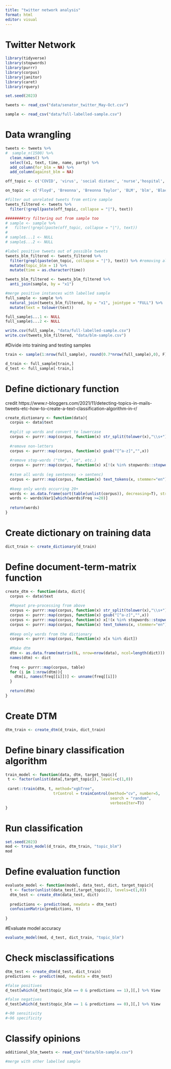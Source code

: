 ```yaml
---
title: "twitter network analysis"
format: html
editor: visual
---
```


# Twitter Network

```r
library(tidyverse)
library(stopwords)
library(purrr)
library(corpus)
library(janitor)
library(caret)
library(rquery)

set.seed(2023)

tweets <- read_csv("data/senator_twitter_May-Oct.csv")

sample <- read_csv("data/full-labelled-sample.csv")
```


# Data wrangling 
```r
tweets <- tweets %>% 
#  sample_n(1500) %>% 
  clean_names() %>% 
  select(x1, text, time, name, party) %>%
  add_column(for_blm = NA) %>% 
  add_column(against_blm = NA) 

off_topic <- c('COVID', 'virus', 'social distanc', 'nurse','hospital', 'health', 'mask', 'testing', 'unemployment', 'schools', 'positive', 'PPE', 'ballot', 'vote', 'census', 'symptom', 'pandemic', 'econom', 'Doctor')

on_topic <- c('Floyd', 'Breonna', 'Breonna Taylor', 'BLM', 'blm', 'Black Lives Matter', 'lack lives matter', 'protest', 'justice', 'racis', 'law enforcement', 'police', '#BackTheBlue')

#filter out unrelated tweets from entire sample
tweets_filtered <- tweets %>% 
  filter(!grepl(paste(off_topic, collapse = "|"), text))

########try filtering out from sample too
# sample <- sample %>% 
#   filter(!grepl(paste(off_topic, collapse = "|"), text))
# 
# sample$...1 <- NULL
# sample$...2 <- NULL

#label positive tweets out of possible tweets
tweets_blm_filtered <- tweets_filtered %>% 
  filter(grepl(paste(on_topic, collapse = "|"), text)) %>% #removing all uncategorized tweets
  mutate(topic_blm = 1) %>% 
  mutate(time = as.character(time))

tweets_blm_filtered <- tweets_blm_filtered %>% 
  anti_join(sample, by = "x1")

#merge positive instances with labelled sample
full_sample <- sample %>% 
  natural_join(tweets_blm_filtered, by = "x1", jointype = "FULL") %>% 
  mutate(text = tolower(text))

full_sample$...1 <- NULL
full_sample$...2 <- NULL

write.csv(full_sample, "data/full-labelled-sample.csv")
write.csv(tweets_blm_filtered, "data/blm-sample.csv")

```


#Divide into training and testing samples
```r
train <- sample(1:nrow(full_sample), round(0.7*nrow(full_sample),0), F)

d_train <- full_sample[train,]
d_test <- full_sample[-train,]
```


# Define dictionary function
credit https://www.r-bloggers.com/2021/11/detecting-topics-in-mails-tweets-etc-how-to-create-a-text-classification-algorithm-in-r/ 
```r
create_dictionary <- function(data){
  corpus <- data$text
  
  #split up words and convert to lowercase
  corpus <- purrr::map(corpus, function(x) str_split(tolower(x),"\\s+") %>% unlist) 
  
  #remove non-letters
  corpus <- purrr::map(corpus, function(x) gsub("[^a-z]","",x))
  
  #remove stop-words ("the", "in", etc.)
  corpus <- purrr::map(corpus, function(x) x[!(x %in% stopwords::stopwords("en"))])
  
  #stem all words (eg sentences -> sentenc)
  corpus <- purrr::map(corpus, function(x) text_tokens(x, stemmer="en") %>% unlist)
  
  #keep only words occurring 20+
  words <- as.data.frame(sort(table(unlist(corpus)), decreasing=T), stringsAsFactors = F)
  words <- words$Var1[which(words$Freq >=20)]
  
  return(words)  
}
```


# Create dictionary on training data
```r
dict_train <- create_dictionary(d_train)
```


# Define document-term-matrix function
```r
create_dtm <- function(data, dict){
  corpus <- data$text
  
  #Repeat pre-processing from above
  corpus <- purrr::map(corpus, function(x) str_split(tolower(x),"\\s+") %>% unlist) 
  corpus <- purrr::map(corpus, function(x) gsub("[^a-z]","",x))
  corpus <- purrr::map(corpus, function(x) x[!(x %in% stopwords::stopwords("en"))])
  corpus <- purrr::map(corpus, function(x) text_tokens(x, stemmer="en") %>% unlist)
  
  #Keep only words from the dictionary
  corpus <- purrr::map(corpus, function(x) x[x %in% dict])
  
  #Make dtm
  dtm <- as.data.frame(matrix(0L, nrow=nrow(data), ncol=length(dict)))
  names(dtm) <- dict
  
  freq <- purrr::map(corpus, table)
  for (i in 1:nrow(dtm)){
    dtm[i, names(freq[[i]])] <- unname(freq[[i]])
  }
  
  return(dtm)
}
```


# Create DTM
```r
dtm_train <- create_dtm(d_train, dict_train)
```


# Define binary classification algorithm
```r
train_model <- function(data, dtm, target_topic){
 t <- factor(unlist(data[,target_topic]), levels=c(1,0))
 
 caret::train(dtm, t, method="xgbTree",
                     trControl = trainControl(method="cv", number=5, 
                                              search = "random", 
                                              verboseIter=T))
}
```


# Run classification
```r
set.seed(2023)
mod <- train_model(d_train, dtm_train, "topic_blm")
mod
```


# Define evaluation function
```r
evaluate_model <- function(model, data_test, dict, target_topic){
  t <- factor(unlist(data_test[,target_topic]), levels=c(1,0))
  dtm_test <- create_dtm(data_test, dict)
  
  predictions <- predict(mod, newdata = dtm_test)
  confusionMatrix(predictions, t)
  
}
```


#Evaluate model accuracy
```r
evaluate_model(mod, d_test, dict_train, "topic_blm")
```


# Check misclassifications
```r
dtm_test <- create_dtm(d_test, dict_train)
predictions <- predict(mod, newdata = dtm_test)

#false positives
d_test[which(d_test$topic_blm == 0 & predictions == 1),][,] %>% View

#false negatives
d_test[which(d_test$topic_blm == 1 & predictions == 0),][,] %>% View

#~90 sensitivity
#~96 specificity 
```

# Classify opinions

```r
additional_blm_tweets <- read_csv("data/blm-sample.csv")

#merge with other labelled sample

```


